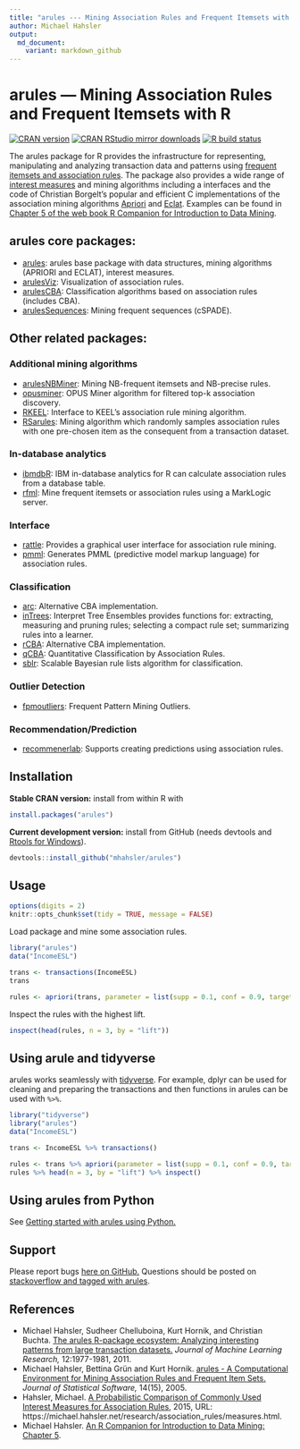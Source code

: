 ```yaml
---
title: "arules --- Mining Association Rules and Frequent Itemsets with R"
author: Michael Hahsler
output:
  md_document:
    variant: markdown_github
---
```


# arules --- Mining Association Rules and Frequent Itemsets with R

[![CRAN version](https://www.r-pkg.org/badges/version/arules)](https://cran.r-project.org/package=arules)
[![CRAN RStudio mirror downloads](https://cranlogs.r-pkg.org/badges/arules)](https://cran.r-project.org/package=arules)
[![R build status](https://github.com/mhahsler/arules/workflows/R-CMD-check/badge.svg)](https://github.com/mhahsler/arules/actions)

The arules package for R provides the infrastructure for representing,
manipulating and analyzing transaction data and patterns
using [frequent itemsets and association rules](https://en.wikipedia.org/wiki/Association_rule_learning).
The package also provides a wide range of 
[interest measures](https://mhahsler.github.io/arules/docs/measures) and mining algorithms including a interfaces and the code of
Christian Borgelt's popular and efficient C implementations of the association mining algorithms [Apriori](https://borgelt.net/apriori.html) and [Eclat](https://borgelt.net/eclat.html).
Examples can be found in [Chapter 5 of the web book R Companion for Introduction to Data Mining](https://mhahsler.github.io/Introduction_to_Data_Mining_R_Examples/book/association-analysis-basic-concepts-and-algorithms.html).

## arules core packages: 

* [arules](https://cran.r-project.org/package=arules): arules base package with data structures, mining algorithms (APRIORI and ECLAT), interest measures. 
* [arulesViz](https://github.com/mhahsler/arulesViz): Visualization of association rules. 
* [arulesCBA](https://github.com/ianjjohnson/arulesCBA): Classification algorithms based on association rules (includes CBA).  
* [arulesSequences](https://cran.r-project.org/package=arulesSequences):
   Mining frequent sequences (cSPADE).

## Other related packages:

### Additional mining algorithms 

* [arulesNBMiner](https://github.com/mhahsler/arulesNBMiner):
  Mining NB-frequent itemsets and NB-precise rules.
* [opusminer](https://cran.r-project.org/package=opusminer): OPUS Miner algorithm for filtered top-k association discovery.
* [RKEEL](https://cran.r-project.org/package=RKEEL): Interface to KEEL's association rule mining algorithm.
* [RSarules](https://cran.r-project.org/package=RSarules): Mining algorithm which randomly samples association rules with one pre-chosen item as the consequent from a transaction dataset.


### In-database analytics

* [ibmdbR](https://cran.r-project.org/package=ibmdbR): IBM in-database analytics for R can calculate association rules from a database table.
* [rfml](https://cran.r-project.org/package=rfml): Mine frequent itemsets or association rules using a MarkLogic server. 

### Interface

* [rattle](https://cran.r-project.org/package=rattle): Provides a graphical user interface for association rule mining.
* [pmml](https://cran.r-project.org/package=pmml): Generates PMML (predictive model markup language) for association rules.

### Classification 

* [arc](https://cran.r-project.org/package=arc): Alternative CBA implementation. 
* [inTrees](https://cran.r-project.org/package=inTrees): Interpret Tree Ensembles provides functions for: extracting, measuring and pruning rules; selecting a compact rule set; summarizing rules into a learner.
* [rCBA](https://cran.r-project.org/package=rCBA): Alternative CBA implementation.
* [qCBA](https://cran.r-project.org/package=qCBA): Quantitative Classification by Association Rules.
* [sblr](https://cran.r-project.org/package=sbrl): Scalable Bayesian rule lists algorithm for classification.

### Outlier Detection

* [fpmoutliers](https://cran.r-project.org/package=fpmoutliers): Frequent Pattern Mining Outliers.

### Recommendation/Prediction

* [recommenerlab](https://github.com/mhahsler/recommenderlab): Supports creating predictions using association rules.


## Installation

__Stable CRAN version:__ install from within R with
```r
install.packages("arules")
```
__Current development version:__ install from GitHub (needs devtools and 
[Rtools for Windows](https://cran.r-project.org/bin/windows/Rtools/)). 
```r
devtools::install_github("mhahsler/arules")
``` 

## Usage

```r
options(digits = 2)
knitr::opts_chunk$set(tidy = TRUE, message = FALSE)
```

Load package and mine some association rules. 
```r
library("arules")
data("IncomeESL")

trans <- transactions(IncomeESL)
trans

rules <- apriori(trans, parameter = list(supp = 0.1, conf = 0.9, target = "rules"))
```

Inspect the rules with the highest lift.
```r
inspect(head(rules, n = 3, by = "lift"))
```

## Using arule and tidyverse

arules works seamlessly with [tidyverse](https://www.tidyverse.org/). For example, dplyr can be used for cleaning and preparing the transactions and then functions in arules can be used with `%>%`.

```r
library("tidyverse")
library("arules")
data("IncomeESL")

trans <- IncomeESL %>% transactions()

rules <- trans %>% apriori(parameter = list(supp = 0.1, conf = 0.9, target = "rules"))
rules %>% head(n = 3, by = "lift") %>% inspect()
```

## Using arules from Python

See [Getting started with arules using Python.](https://mhahsler.github.io/arules/docs/python/arules_python.html)

## Support

Please report bugs [here on GitHub.](https://github.com/mhahsler/arules/issues)
Questions should be posted on [stackoverflow and tagged with arules](https://stackoverflow.com/questions/tagged/arules).


## References

* Michael Hahsler, Sudheer Chelluboina, Kurt Hornik, and Christian Buchta. [The arules R-package ecosystem: Analyzing interesting patterns from large transaction datasets.](https://jmlr.csail.mit.edu/papers/v12/hahsler11a.html) _Journal of Machine Learning Research,_ 12:1977-1981, 2011.
* Michael Hahsler, Bettina Gr&uuml;n and Kurt Hornik. [arules - A Computational Environment for Mining Association Rules and Frequent Item Sets.](https://dx.doi.org/10.18637/jss.v014.i15) _Journal of Statistical Software,_ 14(15), 2005.
* Hahsler, Michael. [A Probabilistic Comparison of Commonly Used Interest Measures for Association Rules](https://michael.hahsler.net/research/association_rules/measures.html), 2015, URL: https://michael.hahsler.net/research/association_rules/measures.html.
* Michael Hahsler. [An R Companion for Introduction to Data Mining: Chapter 5](https://mhahsler.github.io/Introduction_to_Data_Mining_R_Examples/book/association-analysis-basic-concepts-and-algorithms.html). 

